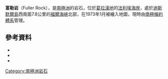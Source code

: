 {{coord|68|10|S|68|54|W|source:GNIS|display=title}}

'''富勒岩'''（Fuller Rock），是[[南極洲|南極洲]]的岩石，位於[[葛拉漢地|葛拉漢地]]的[[法利埃海岸|法利埃海岸]]，處於[[迪斯默爾島|迪斯默爾島]]西南面7.8公里的[[福爾海峽|福爾海峽]]北部，在1973年1月被繪入地圖，現時由[[南極條約體系|南極條約體系]]管理。

==參考資料==
*{{cite gnis | type = antarid | id = 5383| name = Fuller Rock | accessdate = 2012-04-12}}
*{{cite book |editor-first= Fred G. |editor-last= Alberts |title= Geographic Names of the Antarctic |url= http://archive.org/download/GeographicNamesOfTheAntarctic2ndEdition/Gna-GeographicNamesOfTheAntarctic2ndEdition1995.pdf |accessdate= 2012-04-05 |edition= second |date=June 1995 |publisher=United States Board on Geographic Names|page= 263}}
*{{usgs-gazetteer|id=5383}}

{{DEFAULTSORT:Fuller Rock}}
[[Category:南極洲岩石|Category:南極洲岩石]]


{{FallièresCoast-geo-stub}}